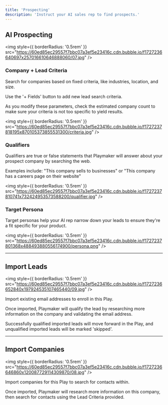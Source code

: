 ```yaml
---
title: 'Prospecting'
description: 'Instruct your AI sales rep to find prospects.'
---
```


## AI Prospecting

<img
  style={{ borderRadius: '0.5rem' }}
  src="https://60ed85ec29557f7bbc07a3ef5e23416c.cdn.bubble.io/f1727236640697x257016610646888060/07.jpg"
/>


### Company + Lead Criteria

Search for companies based on fixed criteria, like industries, location, and size.

Use the '+ Fields' button to add new lead search criteria.

As you modify these parameters, check the estimated company count to make sure your criteria is not too specific to yield results.

<img
  style={{ borderRadius: '0.5rem' }}
  src="https://60ed85ec29557f7bbc07a3ef5e23416c.cdn.bubble.io/f1727237818195x870105373855531300/criteria.jpg"
/>


### Qualifiers

Qualifiers are true or false statements that Playmaker will answer about your prospect company by searching the web.

Examples include: "This company sells to businesses" or "This company has a careers page on their website"

<img
  style={{ borderRadius: '0.5rem' }}
  src="https://60ed85ec29557f7bbc07a3ef5e23416c.cdn.bubble.io/f1727237810741x732424953573588200/qualifier.jpg"
/>


### Target Persona

Target personas help your AI rep narrow down your leads to ensure they're a fit specific for your product.

<img
  style={{ borderRadius: '0.5rem' }}
  src="https://60ed85ec29557f7bbc07a3ef5e23416c.cdn.bubble.io/f1727237801368x488493880556174900/persona.png"
/>

---

## Import Leads

<img
  style={{ borderRadius: '0.5rem' }}
  src="https://60ed85ec29557f7bbc07a3ef5e23416c.cdn.bubble.io/f1727236652840x197924535107465440/09.jpg"
/>

Import existing email addresses to enroll in this Play.

Once imported, Playmaker will qualify the lead by researching more information on the company and validating the email address.

Successfully qualified imported leads will move forward in the Play, and unqualified imported leads will be marked 'skipped'.


---

## Import Companies

<img
  style={{ borderRadius: '0.5rem' }}
  src="https://60ed85ec29557f7bbc07a3ef5e23416c.cdn.bubble.io/f1727236646860x120087729114309870/08.jpg"
/>

Import companies for this Play to search for contacts within.

Once imported, Playmaker will research more information on this company, then search for contacts using the Lead Criteria provided.